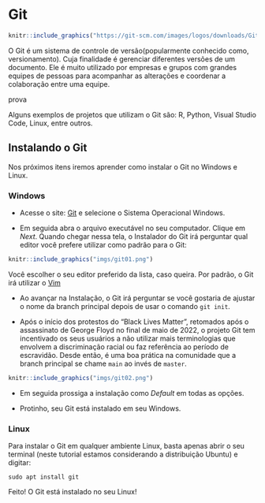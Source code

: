 # Git 

```r
knitr::include_graphics("https://git-scm.com/images/logos/downloads/Git-Logo-2Color.png")
```

O Git é um sistema de controle de versão(popularmente conhecido como, versionamento). Cuja finalidade é gerenciar diferentes versões de um documento. Ele é muito utilizado por empresas e grupos com grandes equipes de pessoas para acompanhar as alterações e coordenar a colaboração entre uma equipe.

prova

Alguns exemplos de projetos que utilizam o Git são: R, Python, Visual Studio Code, Linux, entre outros.

## Instalando o Git

Nos próximos itens iremos aprender como instalar o Git no Windows e Linux.

### Windows

- Acesse o site: [Git](https://git-scm.com/downloads) e selecione o Sistema Operacional Windows.


- Em seguida abra o arquivo executável no seu computador. Clique em _Next_. Quando chegar nessa tela, o Instalador do Git irá perguntar qual editor você prefere utilizar como padrão para o Git:

```r
knitr::include_graphics("imgs/git01.png")
```

Você escolher o seu editor preferido da lista, caso queira. Por padrão, o Git irá utilizar o [Vim](https://www.vim.org/)


- Ao avançar na Instalação, o Git irá perguntar se você gostaria de ajustar o nome da branch principal depois de usar o comando `git init`.

- Após o início dos protestos do "Black Lives Matter", retomados após o assassinato de George Floyd no final de maio de 2022, o projeto Git tem incentivado os seus usuários a não utilizar mais terminologias que envolvem a discriminação racial ou faz referência ao período de escravidão. Desde então, é uma boa prática na comunidade que a branch principal se chame `main` ao invés de `master`. 

```r
knitr::include_graphics("imgs/git02.png")
```

- Em seguida prossiga a instalação como _Default_ em todas as opções.


- Protinho, seu Git está instalado em seu Windows.

### Linux

Para instalar o Git em qualquer ambiente Linux, basta apenas abrir o seu terminal (neste tutorial estamos considerando a distribuição Ubuntu) e digitar:

```shell
sudo apt install git
```

Feito! O Git está instalado no seu Linux! 